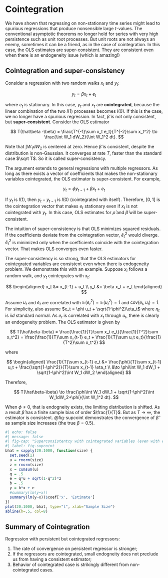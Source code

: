 # Cointegration

We have shown that regressing on non-stationary time series might lead
to spurious regressions that produce nonsensible large $t$-values. The
conventional asymptotic theorems no longer hold for series with very
high persistence such as unit root processes. But unit roots are not
always an enemy, sometimes it can be a friend, as in the case of
cointegration. In this case, the OLS estimates are super-consistent.
They are consistent even when there is an endogeneity issue (which is
amazing!)

## Cointegration and super-consistency

Consider a regression with two random walks $x_t$ and $y_t$:

$$
y_t = \beta x_t + e_t
$$

where $e_t$ is stationary. In this case, $y_t$ and $x_t$ are
**cointegrated**, because the linear combination of the two $I(1)$
processes becomes $I(0)$. If this is the case, we no longer have a
spurious regression. In fact, $\hat\beta$ is not only consistent, but
**super-consistent**. Consider the OLS estimator

$$
T(\hat\beta -\beta) = \frac{T^{-1}\sum x_t e_t}{T^{-2}\sum x_t^2} 
\to \frac{\int W_1 dW_2}{\int W_1^2 dt}.
$$

Note that $\int W_1 dW_2$ is centered at zero. Hence $\hat\beta$ is
consistent, despite the distribution is non-Gaussian. It converges at
rate $T$, faster than the standard case $\sqrt T$. So it is called
super-consistency.

The argument extends to general regressions with multiple regressors. As
long as there exists a vector of coefficients that makes the
non-stationary variables cointegrated, the OLS estimator is
super-consistent. For example,

$$
y_t = \phi y_{t-1} + \beta x_t + e_t
$$

If $y_t$ is $I(1)$, then $y_t - y_{t-1}$ is $I(0)$ (cointegrated with
itself). Therefore, $[0, 1]$ is the cointegration vector that makes
$e_t$ stationary even if $x_t$ is not cointegrated with $y_t$. In this
case, OLS estimates for $\hat\rho$ and $\hat\beta$ will be
super-consistent.

The intuition of super-consistency is that OLS minimizes squared
residuals. If the coefficients deviate from the cointegration vector,
$\hat e_t^2$ would diverge. $\hat e_t^2$ is minimized only when the
coefficients coincide with the cointegration vector. That makes OLS
converges even faster.

The super-consistency is so strong, that the OLS estimators for
cointegrated variables are consistent even when there is endogeneity
problem. We demonstrate this with an example. Suppose $x_t$ follows a
random walk, and $y_t$ cointegrates with $x_t$:

$$
\begin{aligned}
x_t &= x_{t-1} + u_t \\
y_t &= \beta x_t + e_t
\end{aligned}
$$

Assume $u_t$ and $e_t$ are correlated with
$\mathbb E (e_t^2)=\mathbb E (u_t^2)=1$ and $\text{cov}(e_t,u_t)=1$. For
simplicity, also assume $e_t = \phi u_t + \sqrt{1-\phi^2}\eta_t$ where
$\eta_t$ is $iid$ standard normal. As $e_t$ is correlated with $x_t$
through $u_t$, there is clearly an endogeneity problem. The OLS
estimator is given by

$$
T(\hat\beta-\beta) = \frac{\frac{1}{T}\sum x_t e_t}{\frac{1}{T^2}\sum x_t^2}
= \frac{\frac{1}{T}\sum x_{t-1} e_t + \frac{1}{T}\sum u_t e_t}{\frac{1}{T^2}\sum x_t^2}
$$

where

$$
\begin{aligned}
\frac{1}{T}\sum x_{t-1} e_t &= \frac{\phi}{T}\sum x_{t-1} u_t + \frac{\sqrt{1-\phi^2}}{T}\sum x_{t-1} \eta_t \\
&\to \phi\int W_1 dW_1 + \sqrt{1-\phi^2}\int W_1 dW_2
\end{aligned}
$$

Therefore,

$$
T(\hat\beta-\beta) \to \frac{\phi\int W_1 dW_1 + \sqrt{1-\phi^2}\int W_1dW_2+\phi}{\int W_1^2 dt}.
$$

When $\phi\neq 0$, that is endogneity exists, the limiting distribution
is shifted. As a result $\hat\beta$ has a finite sample bias of order
$\frac{1}{T}$. But as $T\to\infty$, the estimator is consistent.
@fig-supcoint demonstrates the convergence of $\hat\beta$ as sample size
increases (the true $\beta=0.5$).

```r
#| echo: false
#| message: false
#| fig-cap: "Superconsistentcy with cointegrated variables (even with endogeneity)"
#| label: fig-supcoint
bhat = sapply(20:1000, function(size) {
  set.seed(1)
  u = rnorm(size)
  z = rnorm(size)
  x = cumsum(u)
  q = .5
  e = q*u + sqrt(1-q^2)*z
  b = .5
  y = b*x + e
  #summary(lm(y~x))
  summary(lm(y~x))$coef['x', 'Estimate']
})
plot(20:1000, bhat, type="l", xlab="Sample Size")
abline(h=.5, col=8)
```

::: {.callout-important icon="false"}
## Summary of Cointegration

Regression with persistent but cointegrated regressors:

1.  The rate of convergence on persistent regressor is stronger;
2.  If the regressors are cointegrated, small endogneity does not
    preclude us from having a consistent estimator;
3.  Behavior of cointegrated case is strikingly different from
    non-cointegrated cases.
:::

